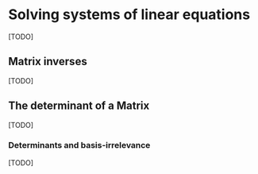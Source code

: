 # Solving systems of linear equations

[TODO]

## Matrix inverses

[TODO]

## The determinant of a Matrix

[TODO]

### Determinants and basis-irrelevance

[TODO]